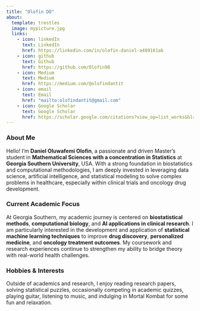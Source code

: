```yaml
---
title: "Olofin DO"
about: 
  template: trestles
  image: mypicture.jpg
  links:
    - icon: linkedIn
      text: LinkedIn
      href: https://linkedin.com/in/olofin-daniel-a489161ab
    - icon: github
      text: Github
      href: https://github.com/Olofin98
    - icon: Medium
      text: Medium
      href: https://medium.com/@olofindantit
    - icon: email
      text: Email
      href: "mailto:olofindantit@gmail.com"
    - icon: Google Scholar
      text: Google Scholar
      href: https://scholar.google.com/citations?view_op=list_works&hl=en&hl=en&user=vACy4ucAAAAJ
---
```


### About Me

Hello! I’m **Daniel Oluwafemi Olofin**, a passionate and driven Master’s student in **Mathematical Sciences with a concentration in Statistics** at **Georgia Southern University**, USA. With a strong foundation in biostatistics and computational methodologies, I am deeply invested in leveraging data science, artificial intelligence, and statistical modeling to solve complex problems in healthcare, especially within clinical trials and oncology drug development.

### Current Academic Focus

At Georgia Southern, my academic journey is centered on **biostatistical methods**, **computational biology**, and **AI applications in clinical research**. I am particularly interested in the development and application of **statistical machine learning techniques** to improve **drug discovery**, **personalized medicine**, and **oncology treatment outcomes**. My coursework and research experiences continue to strengthen my ability to bridge theory with real-world health challenges.

### Hobbies & Interests

Outside of academics and research, I enjoy reading research papers, solving statistical puzzles, occasionally competing in academic quizzes, playing guitar, listening to music, and indulging in Mortal Kombat for some fun and relaxation.